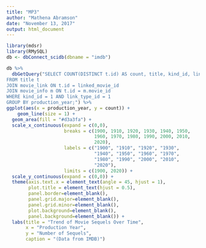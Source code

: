 ```yaml
---
title: "MP3"
author: "Mathena Abramson"
date: "November 13, 2017"
output: html_document
---
```

```r
library(mdsr)
library(RMySQL)
db <- dbConnect_scidb(dbname = "imdb")
```

```r
db %>%
  dbGetQuery("SELECT COUNT(DISTINCT t.id) AS count, title, kind_id, link_type_id, production_year, m.info_type_id, m.info
FROM title t
JOIN movie_link ON t.id = linked_movie_id
JOIN movie_info m ON t.id = m.movie_id
WHERE kind_id = 1 AND link_type_id = 1
GROUP BY production_year;") %>%
ggplot(aes(x = production_year, y = count)) +
	geom_line(size = 1) +
  geom_area(fill = "#d3a3fa") +
  scale_x_continuous(expand = c(0,0),
                     breaks = c(1900, 1910, 1920, 1930, 1940, 1950,
                                1960, 1970, 1980, 1990, 2000, 2010,
                                2020),
                     labels = c("1900", "1910", "1920", "1930",
                                "1940", "1950", "1960", "1970",
                                "1980", "1990", "2000", "2010",
                                "2020"),
                     limits = c(1900, 2020)) +
  scale_y_continuous(expand = c(0,0)) +
  theme(axis.text.x = element_text(angle = 45, hjust = 1),
        plot.title = element_text(hjust = 0.5),
        panel.border=element_blank(),
        panel.grid.major=element_blank(),
        panel.grid.minor=element_blank(),
        plot.background=element_blank(),
        panel.background=element_blank()) +
  labs(title = "Trend of Movie Sequels Over Time",
       x = "Production Year",
       y = "Number of Sequels",
       caption = "(Data from IMDB)")
  
```


